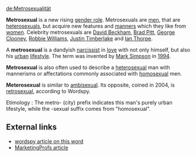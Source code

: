 [[de:Metrosexualität]]

'''Metrosexual''' is a new rising [[en:gender role|gender role]]. Metrosexuals are [[en:man|men]], that are [[en:heterosexual|heterosexual]]s, but acquire new features and [[en:manners|manners]] which they like from [[en:woman|women]]. Celebrity metrosexuals are [[en:David Beckham|David Beckham]], [[en:Brad Pitt|Brad Pitt]], [[en:George Clooney|George Clooney]], [[en:Robbie Williams|Robbie Williams]], [[en:Justin Timberlake|Justin Timberlake]] and [[en:Ian Thorpe|Ian Thorpe]].

A '''metrosexual''' is a dandyish [[en:narcissism|narcissist]] in [[en:love|love]] with not only himself, but also his [[en:urban|urban]] [[en:lifestyle|lifestyle]]. The term was invented by [[en:Mark Simpson|Mark Simpson]] in [[en:1994|1994]].

'''Metrosexual''' is also often used to describe a [[heterosexual]] man with mannerisms or affectations commonly associated with [[homosexual]] men.

'''Meterosexual''' is similar to [[ambisexual]]. Its opposite, coined in 2004, is [[retrosexual]], according to Wordspy.

Etimology : The metro- (city) prefix indicates this man's purely urban lifestyle, while the -sexual suffix comes from "homosexual". 


== External links ==
* [http://www.wordspy.com/words/metrosexual.asp wordspy article on this word]
* [http://www.marketingprofs.com/3/mccasland9.asp MarketingProfs article]